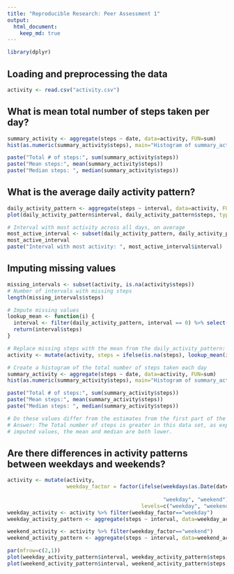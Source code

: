 ```yaml
---
title: "Reproducible Research: Peer Assessment 1"
output: 
  html_document:
    keep_md: true
---
```


```r
library(dplyr)
```

## Loading and preprocessing the data
```r
activity <- read.csv("activity.csv")
```

## What is mean total number of steps taken per day?
```r
summary_activity <- aggregate(steps ~ date, data=activity, FUN=sum)
hist(as.numeric(summary_activity$steps), main="Histogram of summary_activity$steps", xlab="Total steps")

paste("Total # of steps:", sum(summary_activity$steps))
paste("Mean steps:", mean(summary_activity$steps))
paste("Median steps: ", median(summary_activity$steps))
```


## What is the average daily activity pattern?
```r
daily_activity_pattern <- aggregate(steps ~ interval, data=activity, FUN=mean)
plot(daily_activity_pattern$interval, daily_activity_pattern$steps, type="l", main="Avg. steps per 5-minute interval", xlab="Interval", ylab="# of Steps")

# Interval with most activity across all days, on average
most_active_interval <- subset(daily_activity_pattern, daily_activity_pattern$steps == max(daily_activity_pattern$steps))
most_active_interval
paste("Interval with most activity: ", most_active_interval$interval)

```

## Imputing missing values
```r
missing_intervals <- subset(activity, is.na(activity$steps))
# Number of intervals with missing steps
length(missing_intervals$steps)

# Impute missing values
lookup_mean <- function(i) {
  interval <- filter(daily_activity_pattern, interval == 0) %>% select(steps)
  return(interval$steps)
}

# Replace missing steps with the mean from the daily_activity_pattern:
activity <- mutate(activity, steps = ifelse(is.na(steps), lookup_mean(interval), steps))

# Create a histogram of the total number of steps taken each day
summary_activity <- aggregate(steps ~ date, data=activity, FUN=sum)
hist(as.numeric(summary_activity$steps), main="Histogram of summary_activity$steps", xlab="Total steps")

paste("Total # of steps:", sum(summary_activity$steps))
paste("Mean steps:", mean(summary_activity$steps))
paste("Median steps: ", median(summary_activity$steps))

# Do these values differ from the estimates from the first part of the assignment? 
# Answer: The Total number of steps is greater in this data set, as expected. In the data set with
# imputed values, the mean and median are both lower.
```

## Are there differences in activity patterns between weekdays and weekends?
```r
activity <- mutate(activity, 
                   weekday_factor = factor(ifelse(weekdays(as.Date(date)) %in% c("Monday", "Tuesday", "Wednesday", 
                                                                                 "Thursday", "Friday"), 
                                                  "weekday", "weekend"),
                                           levels=c("weekday", "weekend")));                  
weekday_activity <- activity %>% filter(weekday_factor=="weekday")
weekday_activity_pattern <- aggregate(steps ~ interval, data=weekday_activity, FUN=mean)

weekend_activity <- activity %>% filter(weekday_factor=="weekend")
weekend_activity_pattern <- aggregate(steps ~ interval, data=weekend_activity, FUN=mean)

par(mfrow=c(2,1))
plot(weekday_activity_pattern$interval, weekday_activity_pattern$steps, type="l", ylab="Steps", main="Weekday activity")
plot(weekend_activity_pattern$interval, weekend_activity_pattern$steps, type="l", ylab="Steps", main="Weekend activity")
```
